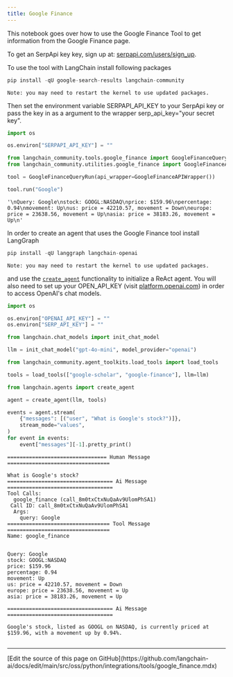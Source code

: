 ```yaml
---
title: Google Finance
---
```


This notebook goes over how to use the Google Finance Tool to get information from the Google Finance page.

To get an SerpApi key key, sign up at: [serpapi.com/users/sign_up](https://serpapi.com/users/sign_up).

To use the tool with LangChain install following packages

```python
pip install -qU google-search-results langchain-community
```

```output
Note: you may need to restart the kernel to use updated packages.
```

Then set the environment variable SERPAPI_API_KEY to your SerpApi key or pass the key in as a argument to the wrapper serp_api_key="your secret key".

```python
import os

os.environ["SERPAPI_API_KEY"] = ""
```

```python
from langchain_community.tools.google_finance import GoogleFinanceQueryRun
from langchain_community.utilities.google_finance import GoogleFinanceAPIWrapper

tool = GoogleFinanceQueryRun(api_wrapper=GoogleFinanceAPIWrapper())
```

```python
tool.run("Google")
```

```output
'\nQuery: Google\nstock: GOOGL:NASDAQ\nprice: $159.96\npercentage: 0.94\nmovement: Up\nus: price = 42210.57, movement = Down\neurope: price = 23638.56, movement = Up\nasia: price = 38183.26, movement = Up\n'
```

In order to create an agent that uses the Google Finance tool install LangGraph

```python
pip install -qU langgraph langchain-openai
```

```output
Note: you may need to restart the kernel to use updated packages.
```

and use the [`create_agent`](https://reference.langchain.com/python/langchain/agents/#langchain.agents.create_agent) functionality to initialize a ReAct agent. You will also need to set up your OPEN_API_KEY (visit [platform.openai.com](https://platform.openai.com)) in order to access OpenAI's chat models.

```python
import os

os.environ["OPENAI_API_KEY"] = ""
os.environ["SERP_API_KEY"] = ""
```

```python
from langchain.chat_models import init_chat_model

llm = init_chat_model("gpt-4o-mini", model_provider="openai")
```

```python
from langchain_community.agent_toolkits.load_tools import load_tools

tools = load_tools(["google-scholar", "google-finance"], llm=llm)
```

```python
from langchain.agents import create_agent

agent = create_agent(llm, tools)

events = agent.stream(
    {"messages": [("user", "What is Google's stock?")]},
    stream_mode="values",
)
for event in events:
    event["messages"][-1].pretty_print()
```

```output
================================ Human Message =================================

What is Google's stock?
================================== Ai Message ==================================
Tool Calls:
  google_finance (call_8m0txCtxNuQaAv9UlomPhSA1)
 Call ID: call_8m0txCtxNuQaAv9UlomPhSA1
  Args:
    query: Google
================================= Tool Message =================================
Name: google_finance


Query: Google
stock: GOOGL:NASDAQ
price: $159.96
percentage: 0.94
movement: Up
us: price = 42210.57, movement = Down
europe: price = 23638.56, movement = Up
asia: price = 38183.26, movement = Up

================================== Ai Message ==================================

Google's stock, listed as GOOGL on NASDAQ, is currently priced at $159.96, with a movement up by 0.94%.
```

```python

```

---

<Callout icon="pen-to-square" iconType="regular">
  [Edit the source of this page on GitHub](https://github.com/langchain-ai/docs/edit/main/src/oss/python/integrations/tools/google_finance.mdx)
</Callout>
